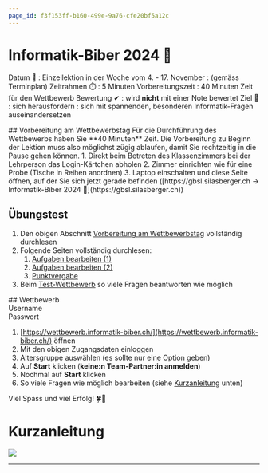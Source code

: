 ```yaml
---
page_id: f3f153ff-b160-499e-9a76-cfe20bf5a12c
---
```



# Informatik-Biber 2024 🦫

Datum 📅
: Einzellektion in der Woche vom 4. - 17. November
: (gemäss Terminplan)
Zeitrahmen ⏱️
: 5 Minuten Vorbereitungszeit
: 40 Minuten Zeit für den Wettbewerb
Bewertung ✔
: wird **nicht** mit einer Note bewertet
Ziel 🎯
: sich herausfordern
: sich mit spannenden, besonderen Informatik-Fragen auseinandersetzen

<Restricted id='39f37914-20f0-4736-9b4f-c68c1d8f1d4a'>
  ## Vorbereitung am Wettbewerbstag
  Für die Durchführung des Wettbewerbs haben Sie **40 Minuten** Zeit. Die Vorbereitung zu Beginn der Lektion muss also möglichst zügig ablaufen, damit Sie rechtzeitig in die Pause gehen können.
  1. Direkt beim Betreten des Klassenzimmers bei der Lehrperson das Login-Kärtchen abholen
  2. Zimmer einrichten wie für eine Probe (Tische in Reihen anordnen)
  3. Laptop einschalten und diese Seite öffnen, auf der Sie sich jetzt gerade befinden ([https://gbsl.silasberger.ch → Informatik-Biber 2024 🦫](https://gbsl.silasberger.ch))

  ## Übungstest
  1. Den obigen Abschnitt [Vorbereitung am Wettbewerbstag](#vorbereitung-am-wettbewerbstag) vollständig durchlesen
  2. Folgende Seiten vollständig durchlesen:
     1. [Aufgaben bearbeiten (1)](https://www.informatik-biber.ch/support/deu/manual_sus/aufgaben-bearbeiten-kurzanleitung/)
     2. [Aufgaben bearbeiten (2)](https://www.informatik-biber.ch/support/deu/manual_sus/aufgaben-bearbeiten-was-du-noch-wissen-musst/)
     3. [Punktvergabe](https://www.informatik-biber.ch/support/deu/manual_sus/punktvergabe/)
  3. Beim [Test-Wettbewerb](https://wettbewerb.informatik-biber.ch/index.php?action=anon_join&grp_id=453) so viele Fragen beantworten wie möglich
</Restricted>

<Restricted id='79023f3c-c6a3-4a3e-9368-dfb69437978b'>
  ## Wettbewerb
  <WithCmsText entries={{
      'username': 'f5768df0-fba4-43f2-8ad8-c38db81db843',
      'password': '38f414b5-af39-44e3-9d1b-597491eec221'}}>
    <DefinitionList>
      <dt>Username</dt>
      <dd><CmsText name='username'/></dd>
      <dt>Passwort</dt>
      <dd><CmsText name='password'/></dd>
    </DefinitionList>
  </WithCmsText>

  1. [https://wettbewerb.informatik-biber.ch/](https://wettbewerb.informatik-biber.ch/) öffnen
  2. Mit den obigen Zugangsdaten einloggen
  3. Altersgruppe auswählen (es sollte nur eine Option geben)
  4. Auf __Start__ klicken (**keine:n Team-Partner:in anmelden**)
  5. Nochmal auf __Start__ klicken
  6. So viele Fragen wie möglich bearbeiten (siehe [Kurzanleitung](#kurzanleitung) unten)

  Viel Spass und viel Erfolg! 🍀🥳
</Restricted>

# Kurzanleitung
![](img/kurzanleitung.png)

---